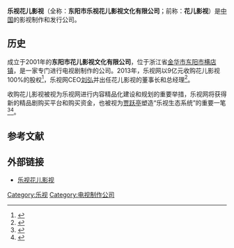 {{Infobox company
| name = 乐视花儿影视
| name_en = 
| logo = 
| logo_size = 
| logo_caption = 
| image = 
| image_size = 
| image_caption = 
| type = [[私人公司|私人公司]]
| trading_name = 
| native_name = 
| native_name_lang = 
| other_name = 
| traded_as = 
| ISIN = 
| local_code_name = 
| local_code = 
| fate = 
| predecessor = 
| successor = 
| foundation = {{Start date and age|df=yes|2001}}
| defunct = 
| location = {{CHN}}[[北京市|北京市]]
| locations = 
| area_served = 
| founder = [[刘弘|刘弘]]
| key_people = 
| industry = 
| products = 
| services = 
| revenue = 
| operating_income = 
| net_income = 
| aum = 
| assets = 
| equity = 
| owner = 
| num_employees = 
| num_employees_year = 
| parent = [[乐视控股|乐视控股]]
| divisions = 
| subsid = 
| homepage = {{URL|http://www.le.com/}}
| slogan = 
| capital = 
| market_value = 
| P/E_ratio = 
| earnings_per_share = 
| net_asset_value = 
| accounting_period = 
| major_shareholder = 
| footnotes = 
}}

'''乐视花儿影视'''（全称：'''东阳市乐视花儿影视文化有限公司'''；前称：'''花儿影视'''）是[[中国|中国]]的影视制作和发行公司。

== 历史 ==
成立于2001年的'''东阳市花儿影视文化有限公司'''，位于浙江省[[金华市|金华市]][[东阳市|东阳市]][[横店镇|横店镇]]，是一家专门进行电视剧制作的公司。2013年，乐视网以9亿元收购花儿影视100%的股权<ref>{{cite news|title=乐视网收购花儿影视 郑晓龙成最高“身价”|url=http://www.cs.com.cn/ssgs/gsxl/201310/t20131010_4164463.html|accessdate=2016-04-30|agency=中证网|archive-date=2016-09-16|archive-url=https://web.archive.org/web/20160916055127/http://www.cs.com.cn/ssgs/gsxl/201310/t20131010_4164463.html|dead-url=no}}</ref>，乐视网CEO[[刘弘|刘弘]]并出任花儿影视的董事长和总经理<ref>{{cite news|title=花儿影视9亿“卖身” 乐视网刘弘任董事长|url=http://tech.163.com/14/0313/02/9N6COJAH000915BF.html|accessdate=2016-04-30|date=2014-03-13|archive-url=https://web.archive.org/web/20160913172219/http://tech.163.com/14/0313/02/9N6COJAH000915BF.html|archive-date=2016-09-13|dead-url=yes}}</ref>。

收购花儿影视被视为乐视网进行内容精品化建设和规划的重要举措，乐视网将获得新的精品剧购买平台和购买资金，也被视为[[贾跃亭|贾跃亭]]塑造“乐视生态系统”的重要一笔<ref>{{cite news|title=收购花儿影视 乐视网涨停|url=http://www.changjiangtimes.com/2013/10/458569.html|accessdate=2016-04-30|agency=长江商报|date=2013-10-09|archive-date=2019-02-21|archive-url=https://web.archive.org/web/20190221101258/http://www.changjiangtimes.com/2013/10/458569.html|dead-url=no}}</ref><ref>{{cite book|author1=国家新闻出版广电总局发展研究中心|editor=杨明品|title=中国广播电影电视发展报告 2014|date=2014年7月|publisher=北京：社会科学文献出版社|isbn=978-7-5097-6207-3|pages=227|accessdate=2016-04-30}}</ref>。

== 参考文献 ==
{{Reflist}}

== 外部链接 ==
* {{zh-cn}}[http://www.le.com/ 乐视花儿影视] {{Wayback|url=http://www.le.com/ |date=20210210194955 }}

{{乐视}}
{{中国唱片及影视公司}}

[[Category:乐视|Category:乐视]]
[[Category:电视制作公司|Category:电视制作公司]]